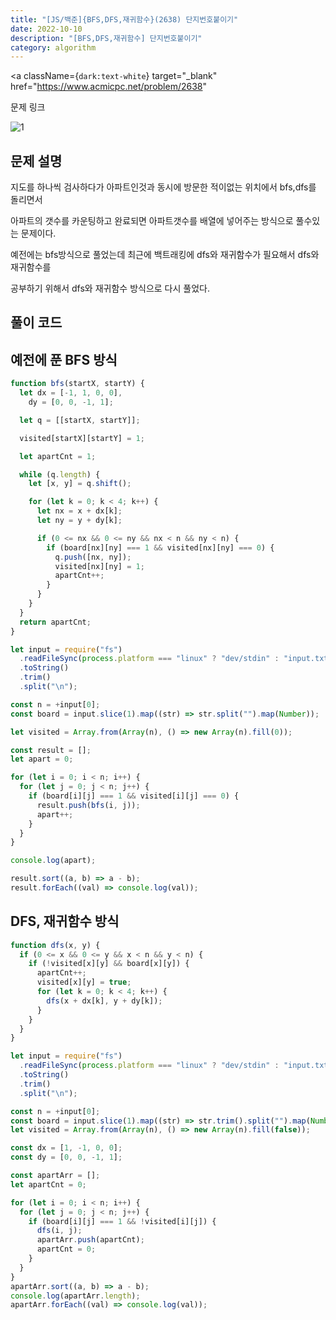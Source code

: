 ---
title: "[JS/백준]{BFS,DFS,재귀함수}(2638) 단지번호붙이기"
date: 2022-10-10
description: "[BFS,DFS,재귀함수] 단지번호붙이기"
category: algorithm
---

<a
  className={`dark:text-white`}
  target="_blank"
  href="https://www.acmicpc.net/problem/2638"
>
  문제 링크
</a>

![1](https://user-images.githubusercontent.com/75124028/194829893-d05acd5c-c29a-4fe4-8e7d-39f4f9048f5e.PNG)

<h2 className={`dark:text-white`}>문제 설명</h2>

지도를 하나씩 검사하다가 아파트인것과 동시에 방문한 적이없는 위치에서 bfs,dfs를 돌리면서

아파트의 갯수를 카운팅하고 완료되면 아파트갯수를 배열에 넣어주는 방식으로 풀수있는 문제이다.

예전에는 bfs방식으로 풀었는데 최근에 백트래킹에 dfs와 재귀함수가 필요해서 dfs와 재귀함수를

공부하기 위해서 dfs와 재귀함수 방식으로 다시 풀었다.

<h2 className={`dark:text-white`}>풀이 코드</h2>

<h2 className={`dark:text-white`}>예전에 푼 BFS 방식</h2>

```js showLineNumbers
function bfs(startX, startY) {
  let dx = [-1, 1, 0, 0],
    dy = [0, 0, -1, 1];

  let q = [[startX, startY]];

  visited[startX][startY] = 1;

  let apartCnt = 1;

  while (q.length) {
    let [x, y] = q.shift();

    for (let k = 0; k < 4; k++) {
      let nx = x + dx[k];
      let ny = y + dy[k];

      if (0 <= nx && 0 <= ny && nx < n && ny < n) {
        if (board[nx][ny] === 1 && visited[nx][ny] === 0) {
          q.push([nx, ny]);
          visited[nx][ny] = 1;
          apartCnt++;
        }
      }
    }
  }
  return apartCnt;
}

let input = require("fs")
  .readFileSync(process.platform === "linux" ? "dev/stdin" : "input.txt")
  .toString()
  .trim()
  .split("\n");

const n = +input[0];
const board = input.slice(1).map((str) => str.split("").map(Number));

let visited = Array.from(Array(n), () => new Array(n).fill(0));

const result = [];
let apart = 0;

for (let i = 0; i < n; i++) {
  for (let j = 0; j < n; j++) {
    if (board[i][j] === 1 && visited[i][j] === 0) {
      result.push(bfs(i, j));
      apart++;
    }
  }
}

console.log(apart);

result.sort((a, b) => a - b);
result.forEach((val) => console.log(val));
```

<h2 className={`dark:text-white`}>DFS, 재귀함수 방식</h2>

```js showLineNumbers
function dfs(x, y) {
  if (0 <= x && 0 <= y && x < n && y < n) {
    if (!visited[x][y] && board[x][y]) {
      apartCnt++;
      visited[x][y] = true;
      for (let k = 0; k < 4; k++) {
        dfs(x + dx[k], y + dy[k]);
      }
    }
  }
}

let input = require("fs")
  .readFileSync(process.platform === "linux" ? "dev/stdin" : "input.txt")
  .toString()
  .trim()
  .split("\n");

const n = +input[0];
const board = input.slice(1).map((str) => str.trim().split("").map(Number));
let visited = Array.from(Array(n), () => new Array(n).fill(false));

const dx = [1, -1, 0, 0];
const dy = [0, 0, -1, 1];

const apartArr = [];
let apartCnt = 0;

for (let i = 0; i < n; i++) {
  for (let j = 0; j < n; j++) {
    if (board[i][j] === 1 && !visited[i][j]) {
      dfs(i, j);
      apartArr.push(apartCnt);
      apartCnt = 0;
    }
  }
}
apartArr.sort((a, b) => a - b);
console.log(apartArr.length);
apartArr.forEach((val) => console.log(val));
```
